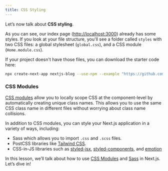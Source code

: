 ```yaml
---
title: CSS Styling
---
```


Let’s now talk about **CSS styling**.

As you can see, our index page ([http://localhost:3000](http://localhost:3000)) already has some styles. If you look at your file structure, you'll see a folder called `styles` with two CSS files: a global stylesheet (`global.css`), and a CSS module (`Home.module.css`).

If your project doesn't have those files, you can download the starter code here:

```bash
npx create-next-app nextjs-blog --use-npm --example "https://github.com/vercel/next-learn/tree/main/basics/assets-metadata-css-starter"
```

### CSS Modules

[CSS modules](/docs/basic-features/built-in-css-support) allow you to locally scope CSS at the component-level by automatically creating unique class names. This allows you to use the same CSS class name in different files without worrying about class name collisions.

In addition to CSS modules, you can style your Next.js application in a variety of ways, including:

- Sass which allows you to import `.css` and `.scss` files.
- PostCSS libraries like [Tailwind CSS](https://github.com/vercel/next.js/tree/canary/examples/with-tailwindcss).
- CSS-in-JS libraries such as [styled-jsx](https://github.com/vercel/styled-jsx), [styled-components](https://github.com/vercel/next.js/tree/canary/examples/with-styled-components), and [emotion](https://github.com/vercel/next.js/tree/canary/examples/with-emotion)

In this lesson, we’ll talk about how to use [CSS Modules](/docs/basic-features/built-in-css-support#adding-component-level-css) and [Sass](/docs/basic-features/built-in-css-support#sass-support) in Next.js. Let’s dive in!

